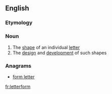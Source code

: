 ==English==

===Etymology===
{{compound|letter|form|lang=en}}

===Noun===
{{wikipedia}}
{{en-noun}}

# The [[shape]] of an individual [[letter]]
# The [[design]] and [[development]] of such shapes

===Anagrams===
* [[form letter#English|form letter]]

[[fr:letterform]]